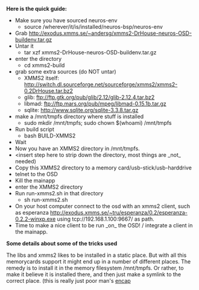 '''Here is the quick guide:'''

*Make sure you have sourced neuros-env
** source /wherever/it/is/installed/neuros-bsp/neuros-env
* Grab http://exodus.xmms.se/~andersg/xmms2-DrHouse-neuros-OSD-buildenv.tar.gz
* Untar it
** tar xzf xmms2-DrHouse-neuros-OSD-buildenv.tar.gz
*enter the directory
**cd xmms2-build
*grab some extra sources (do NOT untar)
** XMMS2 itself: http://switch.dl.sourceforge.net/sourceforge/xmms2/xmms2-0.2DrHouse.tar.bz2
** glib: ftp://ftp.gtk.org/pub/glib/2.12/glib-2.12.4.tar.bz2
** libmad: ftp://ftp.mars.org/pub/mpeg/libmad-0.15.1b.tar.gz
** sqlite: http://www.sqlite.org/sqlite-3.3.8.tar.gz
*make a /mnt/tmpfs directory where stuff is installed
**sudo mkdir /mnt/tmpfs; sudo chown $(whoami) /mnt/tmpfs
*Run build script
**bash BUILD-XMMS2
*Wait
*Now you have an XMMS2 directory in /mnt/tmpfs.
*<insert step here to strip down the directory, most things are _not_ needed) 
*Copy this XMMS2 directory to a memory card/usb-stick/usb-harddrive
*telnet to the OSD
*Kill the mainapp
*enter the XMMS2 directory
*Run run-xmms2.sh in that directory
**sh run-xmms2.sh
*On your host computer connect to the osd with an xmms2 client, such as esperanza http://exodus.xmms.se/~tru/esperanza/0.2/esperanza-0.2.2-winxp.exe using tcp://192.168.1.100:9667/ as path.
*Time to make a nice client to be run _on_ the OSD! / integrate a client in the mainapp.


'''Some details about some of the tricks used'''

The libs and xmms2 likes to be installed in a static place. But with all this memorycards support it might end up in a number of different places. The remedy is to install it in the memory filesystem /mnt/tmpfs. Or rather, to make it believe it is installed there, and then just make a symlink to the correct place. (this is really just poor man's [http://www.encap.org/ encap]